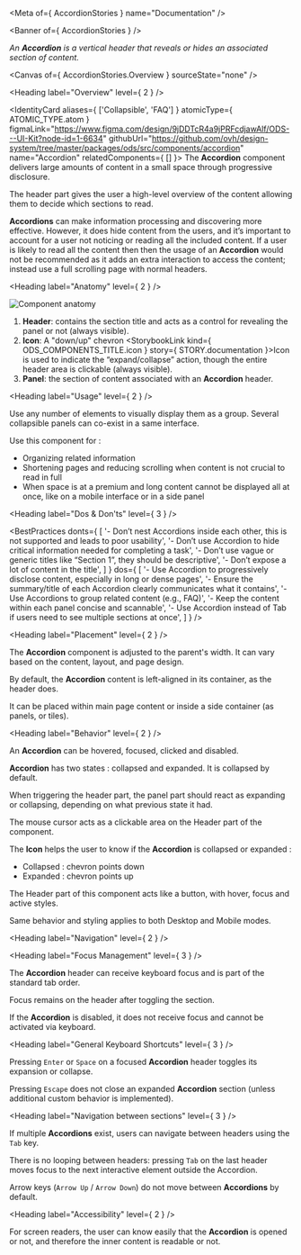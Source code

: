 
<Meta of={ AccordionStories } name="Documentation" />

<Banner of={ AccordionStories } />

_An **Accordion** is a vertical header that reveals or hides an associated section of content._

<Canvas of={ AccordionStories.Overview } sourceState="none" />

<Heading label="Overview" level={ 2 } />

<IdentityCard aliases={ ['Collapsible', 'FAQ'] }
              atomicType={ ATOMIC_TYPE.atom }
              figmaLink="https://www.figma.com/design/9jDDTcR4a9jPRFcdjawAlf/ODS---UI-Kit?node-id=1-6634"
              githubUrl="https://github.com/ovh/design-system/tree/master/packages/ods/src/components/accordion"
              name="Accordion"
              relatedComponents={ [] }>
  The **Accordion** component delivers large amounts of content in a small space through progressive disclosure.

  The header part gives the user a high-level overview of the content allowing them to decide which sections to
  read.

  **Accordions** can make information processing and discovering more effective. However, it does hide content
  from the users, and it’s important to account for a user not noticing or reading all the included content. If a user
  is likely to read all the content then then the usage of an **Accordion** would not be recommended as it adds an extra
  interaction to access the content; instead use a full scrolling page with normal headers.
</IdentityCard>

<Heading label="Anatomy" level={ 2 } />

![Component anatomy](components/accordion/anatomy.png "Component anatomy")

1. **Header**: contains the section title and acts as a control for revealing the panel or not (always visible).
2. **Icon**: A "down/up" chevron <StorybookLink kind={ ODS_COMPONENTS_TITLE.icon } story={ STORY.documentation }>Icon</StorybookLink> is used to indicate the “expand/collapse” action, though the entire header area is clickable (always visible).
3. **Panel**: the section of content associated with an **Accordion** header.

<Heading label="Usage" level={ 2 } />

Use any number of elements to visually display them as a group.
Several collapsible panels can co-exist in a same interface.

Use this component for :
* Organizing related information
* Shortening pages and reducing scrolling when content is not crucial to read in full
* When space is at a premium and long content cannot be displayed all at once, like on a mobile interface or in a side panel

<Heading label="Dos & Don'ts" level={ 3 } />

<BestPractices
  donts={ [
    '- Don’t nest Accordions inside each other, this is not supported and leads to poor usability',
    '- Don’t use Accordion to hide critical information needed for completing a task',
    '- Don’t use vague or generic titles like “Section 1”, they should be descriptive',
    '- Don’t expose a lot of content in the title',
  ] }
  dos={ [
    '- Use Accordion to progressively disclose content, especially in long or dense pages',
    '- Ensure the summary/title of each Accordion clearly communicates what it contains',
    '- Use Accordions to group related content (e.g., FAQ)',
    '- Keep the content within each panel concise and scannable',
    '- Use Accordion instead of Tab if users need to see multiple sections at once',
  ] }
/>

<Heading label="Placement" level={ 2 } />

The **Accordion** component is adjusted to the parent's width. It can vary based on the content, layout, and page design.

By default, the **Accordion** content is left-aligned in its container, as the header does.

It can be placed within main page content or inside a side container (as panels, or tiles).

<Heading label="Behavior" level={ 2 } />

An **Accordion** can be hovered, focused, clicked and disabled.

**Accordion** has two states : collapsed and expanded. It is collapsed by default.

When triggering the header part, the panel part should react as expanding or collapsing, depending on what previous
state it had.

The mouse cursor acts as a clickable area on the Header part of the component.

The **Icon** helps the user to know if the **Accordion** is collapsed or expanded :
  * Collapsed : chevron points down
  * Expanded : chevron points up

The Header part of this component acts like a button, with hover, focus and active styles.

Same behavior and styling applies to both Desktop and Mobile modes.

<Heading label="Navigation" level={ 2 } />

<Heading label="Focus Management" level={ 3 } />

The **Accordion** header can receive keyboard focus and is part of the standard tab order.

Focus remains on the header after toggling the section.

If the **Accordion** is disabled, it does not receive focus and cannot be activated via keyboard.

<Heading label="General Keyboard Shortcuts" level={ 3 } />

Pressing `Enter` or `Space` on a focused **Accordion** header toggles its expansion or collapse.

Pressing `Escape` does not close an expanded **Accordion** section (unless additional custom behavior is implemented).

<Heading label="Navigation between sections" level={ 3 } />

If multiple **Accordions** exist, users can navigate between headers using the `Tab` key.

There is no looping between headers: pressing `Tab` on the last header moves focus to the next interactive element outside the Accordion.

Arrow keys (`Arrow Up` / `Arrow Down`) do not move between **Accordions** by default.

<Heading label="Accessibility" level={ 2 } />

For screen readers, the user can know easily that the **Accordion** is opened or not, and therefore the inner content is readable or not.
